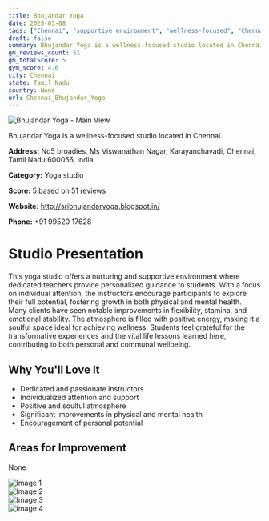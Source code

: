 ```yaml
---
title: Bhujandar Yoga
date: 2025-03-08
tags: ["Chennai", "supportive environment", "wellness-focused", "Chennai"]  
draft: false
summary: Bhujandar Yoga is a wellness-focused studio located in Chennai.
gm_reviews_count: 51
gm_totalScore: 5
gym_score: 4.6
city: Chennai
state: Tamil Nadu
country: None
url: Chennai_Bhujandar_Yoga
---
```


<div className="aspect-[16/9] relative my-8">
  <img 
    src="https://lh5.googleusercontent.com/p/AF1QipNLsC_fjV8EQxtt1YWostbycEm_YpBE3lKur1vj=w1920-h1080-k-no"
    alt="Bhujandar Yoga - Main View"
    className="object-cover absolute inset-0 w-full h-full rounded-lg"
  />
</div>

Bhujandar Yoga is a wellness-focused studio located in Chennai.

**Address:** No5 broadies, Ms Viswanathan Nagar, Karayanchavadi, Chennai, Tamil Nadu 600056, India

**Category:** Yoga studio

**Score:** 5 based on 51 reviews

**Website:** http://sribhujandaryoga.blogspot.in/

**Phone:** +91 99520 17628

# Studio Presentation

This yoga studio offers a nurturing and supportive environment where dedicated teachers provide personalized guidance to students. With a focus on individual attention, the instructors encourage participants to explore their full potential, fostering growth in both physical and mental health. Many clients have seen notable improvements in flexibility, stamina, and emotional stability. The atmosphere is filled with positive energy, making it a soulful space ideal for achieving wellness. Students feel grateful for the transformative experiences and the vital life lessons learned here, contributing to both personal and communal wellbeing.

## Why You'll Love It

- Dedicated and passionate instructors
- Individualized attention and support
- Positive and soulful atmosphere
- Significant improvements in physical and mental health
- Encouragement of personal potential

## Areas for Improvement

None

<div className="grid grid-cols-1 xl:grid-cols-2 gap-4 my-8">
<div className="aspect-[4/3] relative"><img src="https://lh3.googleusercontent.com/p/AF1QipOKl6wO0WFvb9NnmcaJtLEvcUVfmwPZaOO5sMO2=w1920-h1080-k-no" alt="Image 1" className="object-cover absolute inset-0 w-full h-full rounded-lg" /></div>
<div className="aspect-[4/3] relative"><img src="https://lh5.googleusercontent.com/p/AF1QipMcU7vZLAiObtENZZaF--oILz4QI5AvEQeuxFzR=w1920-h1080-k-no" alt="Image 2" className="object-cover absolute inset-0 w-full h-full rounded-lg" /></div>
<div className="aspect-[4/3] relative"><img src="https://lh5.googleusercontent.com/p/AF1QipMH9HZr6UrxTRcztL8q92_LsUSt_pRQSUFzOBsj=w1920-h1080-k-no" alt="Image 3" className="object-cover absolute inset-0 w-full h-full rounded-lg" /></div>
<div className="aspect-[4/3] relative"><img src="https://lh5.googleusercontent.com/p/AF1QipOP6k8yrl6FDb_7B5bZGy1VfZOqbPySDjnix4iG=w1920-h1080-k-no" alt="Image 4" className="object-cover absolute inset-0 w-full h-full rounded-lg" /></div>
</div>